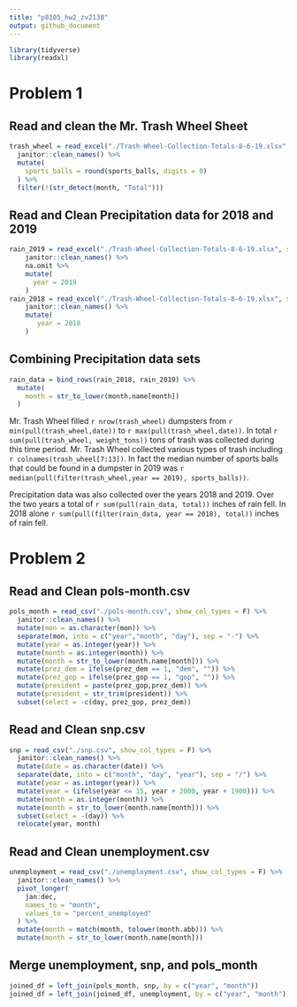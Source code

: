 ```yaml
---
title: "p8105_hw2_zv2138"
output: github_document
---
```


```r
library(tidyverse)
library(readxl)
```

# Problem 1

## Read and clean the Mr. Trash Wheel Sheet
```r
trash_wheel = read_excel("./Trash-Wheel-Collection-Totals-8-6-19.xlsx", sheet = 1, range = "A2:N408") %>% 
  janitor::clean_names() %>% 
  mutate(
    sports_balls = round(sports_balls, digits = 0)
  ) %>% 
  filter(!(str_detect(month, "Total")))
```

## Read and Clean Precipitation data for 2018 and 2019
```r
rain_2019 = read_excel("./Trash-Wheel-Collection-Totals-8-6-19.xlsx", sheet = 4, range = "A2:B14") %>% 
    janitor::clean_names() %>% 
    na.omit %>% 
    mutate(
      year = 2019
    )
rain_2018 = read_excel("./Trash-Wheel-Collection-Totals-8-6-19.xlsx", sheet = 5, range = "A2:B14",) %>% 
    janitor::clean_names() %>% 
    mutate(
       year = 2018
    )
```

## Combining Precipitation data sets 
```r
rain_data = bind_rows(rain_2018, rain_2019) %>% 
  mutate(
    month = str_to_lower(month.name[month])
  )
```

Mr. Trash Wheel filled `r nrow(trash_wheel)` dumpsters from `r min(pull(trash_wheel,date))` to `r max(pull(trash_wheel,date))`. In total `r sum(pull(trash_wheel, weight_tons))` tons of trash was collected during this time period. Mr. Trash Wheel collected various types of trash including `r colnames(trash_wheel[7:13])`. In fact the median number of sports balls that could be found in a dumpster in 2019 was `r median(pull(filter(trash_wheel,year == 2019), sports_balls))`.

Precipitation data was also collected over the years 2018 and 2019. Over the two years a total of `r sum(pull(rain_data, total))` inches of rain fell. In 2018 alone `r sum(pull(filter(rain_data, year == 2018), total))` inches of rain fell.

# Problem 2

## Read and Clean pols-month.csv
```r
pols_month = read_csv("./pols-month.csv", show_col_types = F) %>% 
  janitor::clean_names() %>% 
  mutate(mon = as.character(mon)) %>% 
  separate(mon, into = c("year","month", "day"), sep = "-") %>% 
  mutate(year = as.integer(year)) %>% 
  mutate(month = as.integer(month)) %>% 
  mutate(month = str_to_lower(month.name[month])) %>% 
  mutate(prez_dem = ifelse(prez_dem == 1, "dem", "")) %>% 
  mutate(prez_gop = ifelse(prez_gop == 1, "gop", "")) %>% 
  mutate(president = paste(prez_gop,prez_dem)) %>% 
  mutate(president = str_trim(president)) %>% 
  subset(select = -c(day, prez_gop, prez_dem))
```

## Read and Clean snp.csv
```r
snp = read_csv("./snp.csv", show_col_types = F) %>% 
  janitor::clean_names() %>% 
  mutate(date = as.character(date)) %>% 
  separate(date, into = c("month", "day", "year"), sep = "/") %>% 
  mutate(year = as.integer(year)) %>% 
  mutate(year = (ifelse(year <= 15, year + 2000, year + 1900))) %>% 
  mutate(month = as.integer(month)) %>%
  mutate(month = str_to_lower(month.name[month])) %>% 
  subset(select = -(day)) %>% 
  relocate(year, month)
```

## Read and Clean unemployment.csv 
```r
unemployment = read_csv("./unemployment.csv", show_col_types = F) %>% 
  janitor::clean_names() %>% 
  pivot_longer(
    jan:dec,
    names_to = "month", 
    values_to = "percent_unemployed"
  ) %>% 
  mutate(month = match(month, tolower(month.abb))) %>% 
  mutate(month = str_to_lower(month.name[month]))
```

## Merge unemployment, snp, and pols_month
```r
joined_df = left_join(pols_month, snp, by = c("year", "month"))
joined_df = left_join(joined_df, unemployment, by = c("year", "month"))   
```


